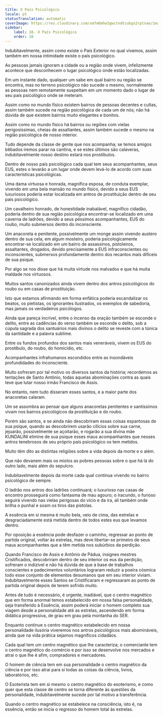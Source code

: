 ```yaml
---
title: O País Psicológico
locale: pt
statusTranslation: automatic
coverImage: https://res.cloudinary.com/xmfm6mhw3gwctndtcubgx2rptnae/image/upload/v1741354419/small_cover_la_gran_rebelion_28716e29d2.webp
sidebar:
    label: 18. O País Psicológico
    order: 18
---
```

Indubitavelmente, assim como existe o País Exterior no qual vivemos, assim também em nossa intimidade existe o país psicológico.

As pessoas jamais ignoram a cidade ou a região onde vivem, infelizmente acontece que desconhecem o lugar psicológico onde estão localizadas.

Em um instante dado, qualquer um sabe em qual bairro ou região se encontra, mas no terreno psicológico não sucede o mesmo, normalmente as pessoas nem remotamente suspeitam em um momento dado o lugar de seu país psicológico onde se meteram.

Assim como no mundo físico existem bairros de pessoas decentes e cultas, assim também sucede na região psicológica de cada um de nós; não há dúvida de que existem bairros muito elegantes e bonitos.

Assim como no mundo físico há bairros ou regiões com vielas perigosíssimas, cheias de assaltantes, assim também sucede o mesmo na região psicológica de nosso interior.

Tudo depende da classe de gente que nos acompanha; se temos amigos bêbados iremos parar na cantina, e se estes últimos são calaveras, indubitavelmente nosso destino estará nos prostíbulos.

Dentro de nosso país psicológico cada qual tem seus acompanhantes, seus EUS, estes o levarão a um lugar onde devem levá-lo de acordo com suas características psicológicas.

Uma dama virtuosa e honrada, magnífica esposa, de conduta exemplar, vivendo em uma bela mansão no mundo físico, devido a seus EUS luxuriosos poderia estar localizada em antros de prostituição dentro de seu país psicológico.

Um cavalheiro honrado, de honestidade inabalável, magnífico cidadão, poderia dentro de sua região psicológica encontrar-se localizado em uma caverna de ladrões, devido a seus péssimos acompanhantes, EUS do roubo, muito submersos dentro do inconsciente.

Um anacoreta e penitente, possivelmente um monge assim vivendo austero dentro de sua cela, em algum mosteiro, poderia psicologicamente encontrar-se localizado em um bairro de assassinos, pistoleiros, assaltantes, drogados, devido precisamente a EUS infraconscientes ou inconscientes, submersos profundamente dentro dos recantos mais difíceis de sua psique.

Por algo se nos disse que há muita virtude nos malvados e que há muita maldade nos virtuosos.

Muitos santos canonizados ainda vivem dentro dos antros psicológicos do roubo ou em casas de prostituição.

Isto que estamos afirmando em forma enfática poderia escandalizar os beatos, os pietistas, os ignorantes ilustrados, os exemplos de sabedoria, mas jamais os verdadeiros psicólogos.

Ainda que pareça incrível, entre o incenso da oração também se esconde o delito, entre as cadências do verso também se esconde o delito, sob a cúpula sagrada dos santuários mais divinos o delito se reveste com a túnica da santidade e a palavra sublime.

Entre os fundos profundos dos santos mais veneráveis, vivem os EUS do prostíbulo, do roubo, do homicídio, etc.

Acompanhantes infrahumanos escondidos entre as insondáveis profundidades do inconsciente.

Muito sofreram por tal motivo os diversos santos da história; recordemos as tentações de Santo Antônio, todas aquelas abominações contra as quais teve que lutar nosso irmão Francisco de Assis.

No entanto, nem tudo disseram esses santos, e a maior parte dos anacoretas calaram.

Um se assombra ao pensar que alguns anacoretas penitentes e santíssimos vivam nos bairros psicológicos da prostituição e do roubo.

Porém são santos, e se ainda não descobriram essas coisas espantosas de sua psique, quando as descobrirem usarão cilícios sobre sua carne, jejuarão, possivelmente se açoitarão, e rogarão a sua divina mãe KUNDALINI elimine de sua psique esses maus acompanhantes que nesses antros tenebrosos de seu próprio país psicológico os tem metidos.

Muito têm dito as distintas religiões sobre a vida depois da morte e o além.

Que não devanem mais os miolos as pobres pessoas sobre o que há lá do outro lado, mais além do sepulcro.

Indubitavelmente depois da morte cada qual continua vivendo no bairro psicológico de sempre.

O ladrão nos antros dos ladrões continuará; o luxurioso nas casas de encontro prosseguirá como fantasma de mau agouro; o iracundo, o furioso seguirá vivendo nas vielas perigosas do vício e da ira, ali também onde brilha o punhal e soam os tiros das pistolas.

A essência em si mesma é muito bela, veio de cima, das estrelas e desgraciadamente está metida dentro de todos estes eus que levamos dentro.

Por oposição a essência pode desfazer o caminho, regressar ao ponto de partida original, voltar às estrelas, mas deve libertar-se primeiro de seus maus acompanhantes que a têm metida nos subúrbios da perdição.

Quando Francisco de Assis e Antônio de Pádua, insignes mestres Cristificados, descobriram dentro de seu interior os eus da perdição, sofreram o indizível e não há dúvida de que à base de trabalhos conscientes e padecimentos voluntários lograram reduzir a poeira cósmica todo esse conjunto de elementos desumanos que em seu interior viviam. Indubitavelmente esses Santos se Cristificaram e regressaram ao ponto de partida original depois de terem sofrido muito.

Antes de tudo é necessário, é urgente, inadiável, que o centro magnético que em forma anormal temos estabelecido em nossa falsa personalidade, seja transferido à Essência, assim poderá iniciar o homem completo sua viagem desde a personalidade até as estrelas, ascendendo em forma didática progressiva, de grau em grau pela montanha do SER.

Enquanto continue o centro magnético estabelecido em nossa personalidade ilusória viveremos nos antros psicológicos mais abomináveis, ainda que na vida prática sejamos magníficos cidadãos.

Cada qual tem um centro magnético que lhe caracteriza; o comerciante tem o centro magnético do comércio e por isso se desenvolve nos mercados e atrai o que lhe é afim, compradores e mercadores.

O homem de ciência tem em sua personalidade o centro magnético da ciência e por isso atrai para si todas as coisas da ciência, livros, laboratórios, etc.

O Esoterista tem em si mesmo o centro magnético do esoterismo, e como quer que esta classe de centro se torna diferente às questões da personalidade, indubitavelmente sucede por tal motivo a transferência.

Quando o centro magnético se estabelece na consciência, isto é, na essência, então se inicia o regresso do homem total às estrelas.

